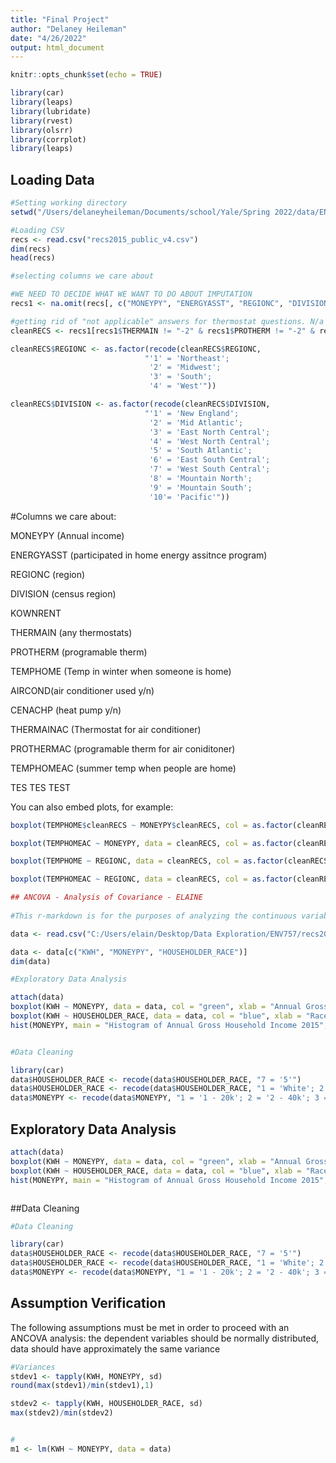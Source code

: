 ```yaml
---
title: "Final Project"
author: "Delaney Heileman"
date: "4/26/2022"
output: html_document
---
```


```r
knitr::opts_chunk$set(echo = TRUE)

library(car)
library(leaps)
library(lubridate)
library(rvest)
library(olsrr)
library(corrplot)
library(leaps)
```

## Loading Data 

```r
#Setting working directory 
setwd("/Users/delaneyheileman/Documents/school/Yale/Spring 2022/data/ENV757")

#Loading CSV 
recs <- read.csv("recs2015_public_v4.csv")
dim(recs)
head(recs)

#selecting columns we care about 

#WE NEED TO DECIDE WHAT WE WANT TO DO ABOUT IMPUTATION 
recs1 <- na.omit(recs[, c("MONEYPY", "ENERGYASST", "REGIONC", "DIVISION", "KOWNRENT", "THERMAIN", "PROTHERM", "TEMPHOME", "AIRCOND","CENACHP", "THERMAINAC", "PROTHERMAC", "TEMPHOMEAC")])

#getting rid of "not applicable" answers for thermostat questions. N/a for Thermostat likely means they use wood fire or something else
cleanRECS <- recs1[recs1$THERMAIN != "-2" & recs1$PROTHERM != "-2" & recs1$THERMAINAC != "-2" & recs1$PROTHERMAC != "-2",]

cleanRECS$REGIONC <- as.factor(recode(cleanRECS$REGIONC, 
                              "'1' = 'Northeast';
                               '2' = 'Midwest';
                               '3' = 'South'; 
                               '4' = 'West'"))

cleanRECS$DIVISION <- as.factor(recode(cleanRECS$DIVISION, 
                              "'1' = 'New England';
                               '2' = 'Mid Atlantic';
                               '3' = 'East North Central'; 
                               '4' = 'West North Central';
                               '5' = 'South Atlantic';
                               '6' = 'East South Central';
                               '7' = 'West South Central';
                               '8' = 'Mountain North';
                               '9' = 'Mountain South';
                               '10'= 'Pacific'"))

```


#Columns we care about: 

MONEYPY (Annual income)

ENERGYASST (participated in home energy assitnce program)

REGIONC (region)

DIVISION (census region)

KOWNRENT

THERMAIN (any thermostats)

PROTHERM (programable therm)

TEMPHOME (Temp in winter when someone is home)

AIRCOND(air conditioner used y/n)

CENACHP (heat pump y/n)

THERMAINAC (Thermostat for air conditioner)

PROTHERMAC (programable therm for air coniditoner)

TEMPHOMEAC (summer temp when people are home)

TES TES TEST

You can also embed plots, for example:

```r

boxplot(TEMPHOME$cleanRECS ~ MONEYPY$cleanRECS, col = as.factor(cleanRECS$MONEYPY))

boxplot(TEMPHOMEAC ~ MONEYPY, data = cleanRECS, col = as.factor(cleanRECS$MONEYPY))

boxplot(TEMPHOME ~ REGIONC, data = cleanRECS, col = as.factor(cleanRECS$REGIONC))

boxplot(TEMPHOMEAC ~ REGIONC, data = cleanRECS, col = as.factor(cleanRECS$REGIONC))
```




```r
## ANCOVA - Analysis of Covariance - ELAINE
  
#This r-markdown is for the purposes of analyzing the continuous variables of kilowatt-hours versus annual gross income and race. 

data <- read.csv("C:/Users/elain/Desktop/Data Exploration/ENV757/recs2015_public_v4.csv")

data <- data[c("KWH", "MONEYPY", "HOUSEHOLDER_RACE")]
dim(data)

#Exploratory Data Analysis

attach(data)
boxplot(KWH ~ MONEYPY, data = data, col = "green", xlab = "Annual Gross Income")
boxplot(KWH ~ HOUSEHOLDER_RACE, data = data, col = "blue", xlab = "Race")
hist(MONEYPY, main = "Histogram of Annual Gross Household Income 2015", xlab = "Income lowest (1) - highest (8)", col = "salmon")


#Data Cleaning 

library(car)
data$HOUSEHOLDER_RACE <- recode(data$HOUSEHOLDER_RACE, "7 = '5'")
data$HOUSEHOLDER_RACE <- recode(data$HOUSEHOLDER_RACE, "1 = 'White'; 2 = 'Black/Afr.American'; 3 = 'Native American'; 4 = 'Asian'; 5 = 'Other'")
data$MONEYPY <- recode(data$MONEYPY, "1 = '1 - 20k'; 2 = '2 - 40k'; 3 = '3 - 60k'; 4 = '4 - 80k'; 5 = '5 - 100k'; 6 = '6 - 120k'; 7 = '7 - 140k'; 8 = '8 - 140k+'")


```

## Exploratory Data Analysis 
```r

attach(data)
boxplot(KWH ~ MONEYPY, data = data, col = "green", xlab = "Annual Gross Income")
boxplot(KWH ~ HOUSEHOLDER_RACE, data = data, col = "blue", xlab = "Race")
hist(MONEYPY, main = "Histogram of Annual Gross Household Income 2015", xlab = "Income lowest (1) - highest (8)", col = "salmon")



```

##Data Cleaning
```r
#Data Cleaning 

library(car)
data$HOUSEHOLDER_RACE <- recode(data$HOUSEHOLDER_RACE, "7 = '5'")
data$HOUSEHOLDER_RACE <- recode(data$HOUSEHOLDER_RACE, "1 = 'White'; 2 = 'Black/Afr.American'; 3 = 'Native American'; 4 = 'Asian'; 5 = 'Other'")
data$MONEYPY <- recode(data$MONEYPY, "1 = '1 - 20k'; 2 = '2 - 40k'; 3 = '3 - 60k'; 4 = '4 - 80k'; 5 = '5 - 100k'; 6 = '6 - 120k'; 7 = '7 - 140k'; 8 = '8 - 140k+'")
```


## Assumption Verification

The following assumptions must be met in order to proceed with an ANCOVA analysis: the dependent variables should be normally distributed, data should have approximately the same variance

```r
#Variances
stdev1 <- tapply(KWH, MONEYPY, sd)
round(max(stdev1)/min(stdev1),1)

stdev2 <- tapply(KWH, HOUSEHOLDER_RACE, sd)
max(stdev2)/min(stdev2)


#
m1 <- lm(KWH ~ MONEYPY, data = data)

```



